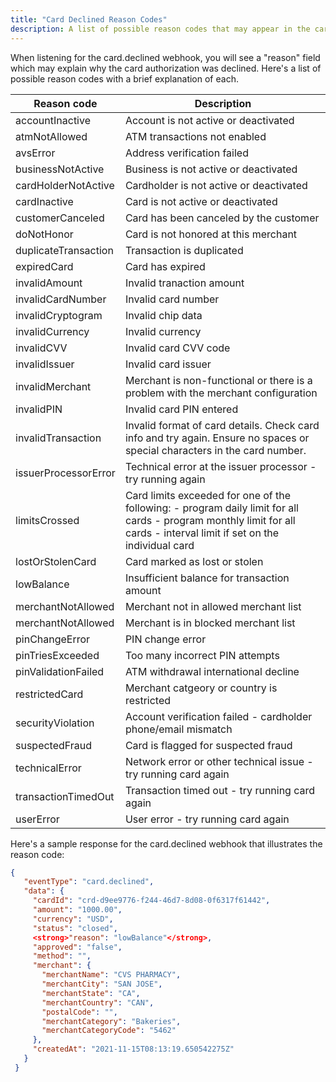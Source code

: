 ```yaml
---
title: "Card Declined Reason Codes"
description: A list of possible reason codes that may appear in the card.declined "reason" field
---
```


When listening for the card.declined webhook, you will see a "reason" field which may explain why the card authorization was declined. Here's a list of possible reason codes with a brief explanation of each.

| **Reason code**      | **Description**                                                                                                                                                         |
|----------------------|-------------------------------------------------------------------------------------------------------------------------------------------------------------------------|
| accountInactive      | Account is not active or deactivated                                                                                                                                    |
| atmNotAllowed        | ATM transactions not enabled                                                                                                                                            |
| avsError             | Address verification failed                                                                                                                                             |
| businessNotActive    | Business is not active or deactivated                                                                                                                                   |
| cardHolderNotActive  | Cardholder is not active or deactivated                                                                                                                                 |
| cardInactive         | Card is not active or deactivated                                                                                                                                       |
| customerCanceled     | Card has been canceled by the customer                                                                                                                                  |
| doNotHonor           | Card is not honored at this merchant                                                                                                                                    |
| duplicateTransaction | Transaction is duplicated                                                                                                                                               |
| expiredCard          | Card has expired                                                                                                                                                        |
| invalidAmount        | Invalid tranaction amount                                                                                                                                               |
| invalidCardNumber    | Invalid card number                                                                                                                                                     |
| invalidCryptogram    | Invalid chip data                                                                                                                                                       |
| invalidCurrency      | Invalid currency                                                                                                                                                        |
| invalidCVV           | Invalid card CVV code                                                                                                                                                   |
| invalidIssuer        | Invalid card issuer                                                                                                                                                     |
| invalidMerchant      | Merchant is non-functional or there is a problem with the merchant configuration                                                                                        |
| invalidPIN           | Invalid card PIN entered                                                                                                                                                |
| invalidTransaction   | Invalid format of card details. Check card info and try again. Ensure no spaces or special characters in the card number.                                               |
| issuerProcessorError | Technical error at the issuer processor - try running again                                                                                                             |
| limitsCrossed        | Card limits exceeded for one of the following: - program daily limit for all cards - program monthly limit for all cards - interval limit if set on the individual card |
| lostOrStolenCard     | Card marked as lost or stolen                                                                                                                                           |
| lowBalance           | Insufficient balance for transaction amount                                                                                                                             |
| merchantNotAllowed   | Merchant not in allowed merchant list                                                                                                                                   |
| merchantNotAllowed   | Merchant is in blocked merchant list                                                                                                                                    |
| pinChangeError       | PIN change error                                                                                                                                                        |
| pinTriesExceeded     | Too many incorrect PIN attempts                                                                                                                                         |
| pinValidationFailed  | ATM withdrawal international decline                                                                                                                                    |
| restrictedCard       | Merchant catgeory or country is restricted                                                                                                                              |
| securityViolation    | Account verification failed - cardholder phone/email mismatch                                                                                                           |
| suspectedFraud       | Card is flagged for suspected fraud                                                                                                                                     |
| technicalError       | Network error or other technical issue - try running card again                                                                                                         |
| transactionTimedOut  | Transaction timed out - try running card again                                                                                                                          |
| userError            | User error - try running card again                                                                                                                                     |

Here's a sample response for the card.declined webhook that illustrates the reason code:

```json SAMPLE RESPONSE
{
   "eventType": "card.declined",
   "data": {
     "cardId": "crd-d9ee9776-f244-46d7-8d08-0f6317f61442",
     "amount": "1000.00",
     "currency": "USD",
     "status": "closed",
     <strong>"reason": "lowBalance"</strong>,
     "approved": "false",
     "method": "",
     "merchant": {
       "merchantName": "CVS PHARMACY",
       "merchantCity": "SAN JOSE",
       "merchantState": "CA",
       "merchantCountry": "CAN",
       "postalCode": "",
       "merchantCategory": "Bakeries",
       "merchantCategoryCode": "5462"
     },
     "createdAt": "2021-11-15T08:13:19.650542275Z"
   }
 }
 ```